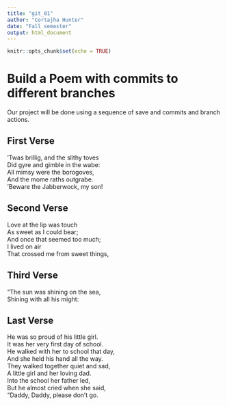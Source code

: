 ---
title: "git_01"
author: "Cortajha Hunter"
date: "Fall semester"
output: html_document
---

```{r setup, include=FALSE}
knitr::opts_chunk$set(echo = TRUE)
```
# Build a Poem with commits to different branches
Our project will be done using a sequence of save and commits and branch actions.
<!-- Do not modify or change any text in "!--" bracketed areas such as this --- these are instructions to
you, if you change any of this the git program will notice it and compromise your git merging strategy !-->

## First Verse 
<!--Put the first five lines of a poem by Lewis Carrol in this section!-->

'Twas brillig, and the slithy toves  
Did gyre and gimble in the wabe:  
All mimsy were the borogoves,  
And the mome raths outgrabe.  
'Beware the Jabberwock, my son!  

## Second Verse
<!--Put the first five lines of a poem by Robert Frost here!-->

Love at the lip was touch  
As sweet as I could bear;  
And once that seemed too much;  
I lived on air  
That crossed me from sweet things,  


## Third Verse
<!--Put the first two verses of The Walrus and the Carpenter here!-->

"The sun was shining on the sea,  
      Shining with all his might:  

## Last Verse
<!--Put a short poem of your choice 8-20 lines,here!-->

He was so proud of his little girl.  
It was her very first day of school.  
He walked with her to school that day,  
And she held his hand all the way.  
They walked together quiet and sad,  
A little girl and her loving dad.  
Into the school her father led,  
But he almost cried when she said,  
"Daddy, Daddy, please don't go.  
